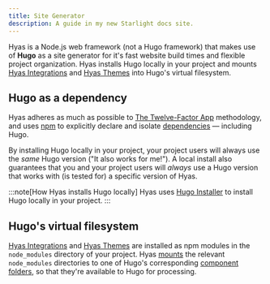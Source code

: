 ```yaml
---
title: Site Generator
description: A guide in my new Starlight docs site.
---
```


Hyas is a Node.js web framework (not a Hugo framework) that makes use of **Hugo** as a site generator for it's fast website build times and flexible project organization. Hyas installs Hugo locally in your project and mounts [Hyas Integrations](https://gethyas.com/integrations/) and [Hyas Themes](https://gethyas.com/themes/) into Hugo's virtual filesystem.

## Hugo as a dependency

Hyas adheres as much as possible to [The Twelve-Factor App](https://12factor.net/) methodology, and uses [npm](https://www.npmjs.com/) to explicitly declare and isolate [dependencies](https://12factor.net/dependencies) — including Hugo.

By installing Hugo locally in your project, your project users will always use the *same* Hugo version ("It also works for me!"). A local install also guarantees that you and your project users will *always* use a Hugo version that works with (is tested for) a specific version of Hyas.

:::note[How Hyas installs Hugo locally]
Hyas uses [Hugo Installer](https://github.com/dominique-mueller/hugo-installer) to install Hugo locally in your project. 
:::

## Hugo's virtual filesystem

[Hyas Integrations](https://gethyas.com/integrations/) and [Hyas Themes](https://gethyas.com/themes/) are installed as npm modules in the `node_modules` directory of your project. Hyas [mounts](https://gohugo.io/hugo-modules/configuration/#module-configuration-mounts) the relevant `node_modules` directories to one of Hugo's corresponding [component folders](https://gohugo.io/getting-started/directory-structure/#directories), so that they're available to Hugo for processing.
